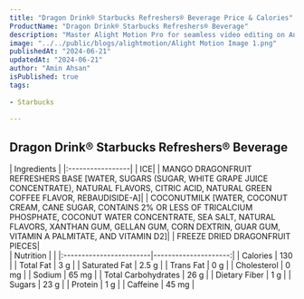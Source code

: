 ```yaml
---
title: "Dragon Drink® Starbucks Refreshers® Beverage Price & Calories"
ProductName: "Dragon Drink® Starbucks Refreshers® Beverage" 
description: "Master Alight Motion Pro for seamless video editing on Android, iOS, and Tablets with our ultimate guide, unlocking advanced features and elevating your skills in 2024!"
image: "../../public/blogs/alightmotion/Alight Motion Image 1.png"
publishedAt: "2024-06-21"
updatedAt: "2024-06-21"
author: "Amin Ahsan"
isPublished: true
tags:
 
- Starbucks
      
---
```


 
## Dragon Drink® Starbucks Refreshers® Beverage 
  
<div className="tables-container">
  <div className="table-wrapper">
    | Ingredients  |  
    |:-----------------|
    | ICE|
    | MANGO DRAGONFRUIT REFRESHERS BASE [WATER, SUGARS (SUGAR, WHITE GRAPE JUICE CONCENTRATE), NATURAL FLAVORS, CITRIC ACID, NATURAL GREEN COFFEE FLAVOR, REBAUDISIDE-A]|
    | COCONUTMILK [WATER, COCONUT CREAM, CANE SUGAR, CONTAINS 2% OR LESS OF TRICALCIUM PHOSPHATE, COCONUT WATER CONCENTRATE, SEA SALT, NATURAL FLAVORS, XANTHAN GUM, GELLAN GUM, CORN DEXTRIN, GUAR GUM, VITAMIN A PALMITATE, AND VITAMIN D2]|
    | FREEZE DRIED DRAGONFRUIT PIECES|
  </div>
  <div className="table-wrapper">
    | Nutrition               |                      |  
    |:------------------------|---------------------:|
    | Calories                | 130                  |
    | Total Fat               | 3 g                  |
    | Saturated Fat           | 2.5 g                |
    | Trans Fat               | 0 g                  |
    | Cholesterol             | 0 mg                 |
    | Sodium                  | 65 mg                |
    | Total Carbohydrates     | 26 g                 |
    | Dietary Fiber           | 1 g                  |
    | Sugars                  | 23 g                 |
    | Protein                 | 1 g                  |
    | Caffeine                | 45 mg                |
  </div>
</div>
<style jsx>{`
  .tables-container {
    display: flex;
    flex-direction: row;
    gap: 30px;
  }
  .table-wrapper {
    width: 500px; /* Adjust as needed */
  }
  @media (max-width: 768px) {
    .tables-container {
      flex-direction: column;
      gap: 0px; /* Adjust as needed */
    }
    .table-wrapper {
      width: 100%; /* Adjust as needed */
    }
  }
`}</style>
